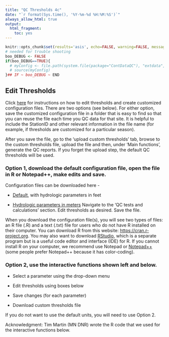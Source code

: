 ```yaml
---
title: "QC Thresholds 4c"
date: "`r format(Sys.time(), '%Y-%m-%d %H:%M:%S')`"
always_allow_html: true
output:
  html_fragment:
    toc: yes
---
```


```r
knitr::opts_chunk$set(results='asis', echo=FALSE, warning=FALSE, message = FALSE)
# needed for trouble shooting
boo_DEBUG <- FALSE
if(boo_DEBUG==TRUE){
  # myConfig <- file.path(system.file(package="ContDataQC"), "extdata", "config.ORIG.R")
  # source(myConfig)
}## IF ~ boo_DEBUG ~ END
```

## Edit Thresholds

Click [here](EditingQCtestThresholds_20220117.pdf) for instructions on how to 
edit thresholds and create customized configuration files. There are two options
(see below). For either option, save the customized configuration file in a 
folder that is easy to find so that you can reuse the file each time you QC data
for that site. It is helpful to include the StationID and other relevant 
information in the file name (for example, if thresholds are customized for a 
particular season). 

After you save the file, go to the 'upload custom thresholds' tab, browse to the
custom thresholds file, upload the file and then, under 'Main functions', 
generate the QC reports. If you forget the upload step, the default QC 
thresholds will be used.

### Option 1, download the default configuration file, open the file in R or Notepad++, make edits and save.

Configuration files can be downloaded here -

*	[Default](Config_default.zip), with hydrologic parameters in feet

*	[Hydrologic parameters in meters](Config_Lakes_meters.zip)
Navigate to the ‘QC tests and calculations’ section. Edit thresholds as desired. Save the file.

When you download the configuration file(s), you will see two types of files: an
R file (.R) and a text (.txt) file for users who do not have R installed on 
their computer. You can download R from this website: 
<a href="https://cran.r-project.org" target="_blank">https://cran.r-project.org</a>. 
You may also want to download 
<a href="https://www.rstudio.com/products/rstudio/download/" target="_blank">RStudio</a>,
which is a separate program but is a useful code editor and interface (IDE) for 
R. If you cannot install R on your computer, we recommend use Notepad or 
<a href="https://notepad-plus-plus.org/downloads" target="_blank">Notepad++</a>
(some people prefer Notepad++ because it has color-coding).


### Option 2, use the interactive functions shown left and below.

* Select a parameter using the drop-down menu

* Edit thresholds using boxes below

* Save changes (for each parameter)

* Download custom thresholds file

If you do not want to use the default units, you will need to use Option 2.

Acknowledgment: Tim Martin (MN DNR) wrote the R code that we used for the 
interactive functions below.
